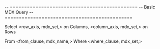-- =============================================
-- Basic MDX Query
-- =============================================

Select	<row_axis, mdx_set,> on Columns,
		<column_axis, mdx_set,> on Rows

From	<from_clause, mdx_name,>
Where	<where_clause, mdx_set,>	
